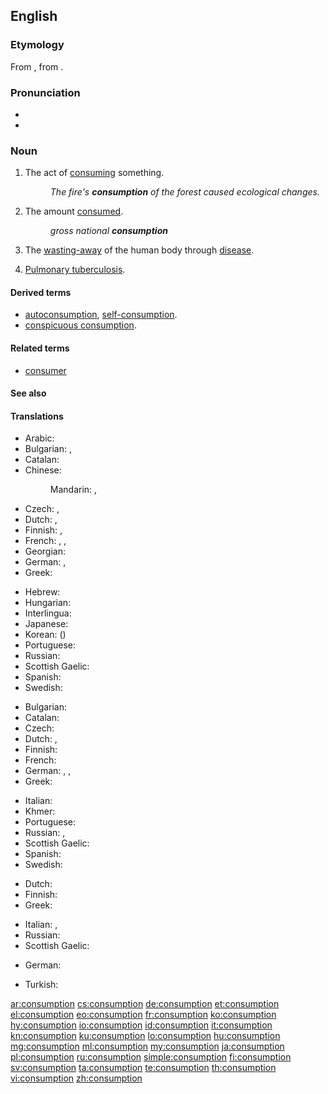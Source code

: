 ==English==

===Etymology===
From {{etyl|fro|en}} {{term|consumpcion|lang=fro}}, from {{etyl|la|en}} {{term|consumptio|lang=la}}.

===Pronunciation===
* {{IPA|/kənˈsʌmp.ʃən/|lang=en}}
* {{audio|en-us-consumption.ogg|Audio (US)|lang=en}}

===Noun===
{{en-noun|-}}

# The act of [[consume|consuming]] something.
#: ''The fire's '''consumption''' of the forest caused ecological changes.''
# The amount [[consume|consumed]].
#: ''gross national '''consumption'''''
# {{context|pathology|lang=en}} The [[waste away|wasting-away]] of the human body through [[disease]].
# {{senseid|en|TB}}{{context|pathology|dated|lang=en}} [[pulmonary tuberculosis|Pulmonary tuberculosis]].

====Derived terms====
* [[autoconsumption]], [[self-consumption]].
* [[conspicuous consumption]].

====Related terms====
* [[consumer]]

====See also====
{{Wikipedia}}

====Translations====
{{trans-top|the act of consuming something}}
* Arabic: {{t|ar|استهلاك|m|tr=istihlāk|sc=Arab}}
* Bulgarian: {{t+|bg|консумиране|f}}, {{t+|bg|изразходване|n}}
* Catalan: {{t|ca|consum|m}}
* Chinese:
*: Mandarin: {{t+|cmn|消費|sc=Hani}}, {{t+|cmn|消费|tr=xiāofèi|sc=Hani}}
* Czech: {{t|cs|spotřeba|f}}, {{t|cs|zničení|n}}
* Dutch: {{t+|nl|consumptie|f}}, {{t+|nl|verbruik|n}}
* Finnish: {{t|fi|kuluttaminen}}, {{t+|fi|kulutus}}
* French: {{t+|fr|consommation}}, {{t+|fr|consommer|m}}, {{t+|fr|consumer|m}}
* Georgian: {{t|ka|მოხმარება|sc=Geor}}
* German: {{t+|de|Konsum|m}}, {{t+|de|Verzehr|m}}
* Greek: {{t+|el|κατανάλωση|f|tr=katanálosi|sc=Grek}}
{{trans-mid}}
* Hebrew: {{t+|he|צריכה|tr=tzrikha|f}} {{qualifier|act of consuming goods}}
* Hungarian: {{t+|hu|fogyasztás}}
* Interlingua: {{t|ia|consumo}}
* Japanese: {{t+|ja|消費|tr=しょうひ, shōhi}}
* Korean: {{t+|ko|소비|sc=Kore}} ({{t+|ko|消費|sc=Kore}})
* Portuguese: {{t+|pt|consumo|m}}
* Russian: {{t+|ru|потребление|n|tr=potreblénije}}
* Scottish Gaelic: {{t|gd|caitheamh|f}}
* Spanish: {{t+|es|consumo|m}}
* Swedish: {{t+|sv|konsumtion|c}}
{{trans-bottom}}

{{trans-top|the amount consumed}}
* Bulgarian: {{t+|bg|консумация|f}}
* Catalan: {{t|ca|consum|m}}
* Czech: {{t|cs|spotřeba|f}}
* Dutch: {{t+|nl|consumptie|f}}, {{t+|nl|verbruik|n}}
* Finnish: {{t+|fi|kulutus}}
* French: {{t+|fr|consommation|f}}
* German: {{t+|de|Verbrauch|m}}, {{t|de|Verbrauchswert|m}}, {{t+|de|Verzehr|m}}
* Greek: {{t+|el|κατανάλωση|f|tr=katanálosi|sc=Grek}}
{{trans-mid}}
* Italian: {{t+|it|consumo|m}}
* Khmer: {{t|km|បម្រើបម្រាស់|tr=bom rer bom ras|sc=Khmr}}
* Portuguese: {{t+|pt|consumo|m}}
* Russian: {{t+|ru|потребление|n|tr=potreblénije}}, {{t+|ru|расход|m|tr=rasxód}}
* Scottish Gaelic: {{t|gd|caitheamh|f}}
* Spanish: {{t+|es|consumo|m}}
* Swedish: {{t+|sv|konsumtion|c}}
{{trans-bottom}}

{{trans-top|wasting-away of the human body through disease}}
* Dutch: {{t+|nl|wegteren|n}}
* Finnish: {{t|fi|riutuminen}}
* Greek: {{t+|el|φθίση|f|tr=fthísi|sc=Grek}}
{{trans-mid}}
* Italian: {{t+|it|consunzione|f}}, {{t|it|deperimento|m}}
* Russian: {{t+|ru|истощение|n|tr=istoščénije}}
* Scottish Gaelic: {{t|gd|caitheamh|f}}
{{trans-bottom}}

{{trans-see|pulmonary tuberculosis}}

{{checktrans-top}}
* German: {{t-check|de|Schwindsucht|f}}
{{trans-mid}}
* Turkish: {{t-check|tr|yoğaltım}}
{{trans-bottom}}

[[ar:consumption]]
[[cs:consumption]]
[[de:consumption]]
[[et:consumption]]
[[el:consumption]]
[[eo:consumption]]
[[fr:consumption]]
[[ko:consumption]]
[[hy:consumption]]
[[io:consumption]]
[[id:consumption]]
[[it:consumption]]
[[kn:consumption]]
[[ku:consumption]]
[[lo:consumption]]
[[hu:consumption]]
[[mg:consumption]]
[[ml:consumption]]
[[my:consumption]]
[[ja:consumption]]
[[pl:consumption]]
[[ru:consumption]]
[[simple:consumption]]
[[fi:consumption]]
[[sv:consumption]]
[[ta:consumption]]
[[te:consumption]]
[[th:consumption]]
[[vi:consumption]]
[[zh:consumption]]